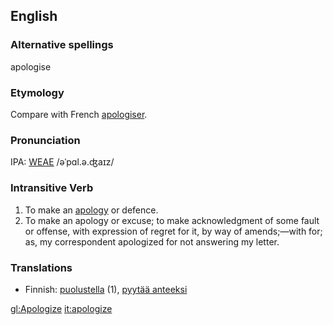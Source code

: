 ==English==
===Alternative spellings===
apologise

===Etymology===
Compare with French [[apologiser]].

===Pronunciation===
IPA: [[WEAE]] /əˈpɑl.ə.ʤaɪz/

===Intransitive Verb===
# To make an [[apology]] or defence.
# To make an apology or excuse; to make acknowledgment of some fault or offense, with expression of regret for it, by way of amends;&mdash;with for; as, my correspondent apologized for not answering my letter.
<!-- material copied from Webster's Revised Unabridged Dictionary (1913) -->

===Translations===
* Finnish: [[puolustella]] (1), [[pyytää anteeksi]]

[[gl:Apologize]]
[[it:apologize]]
